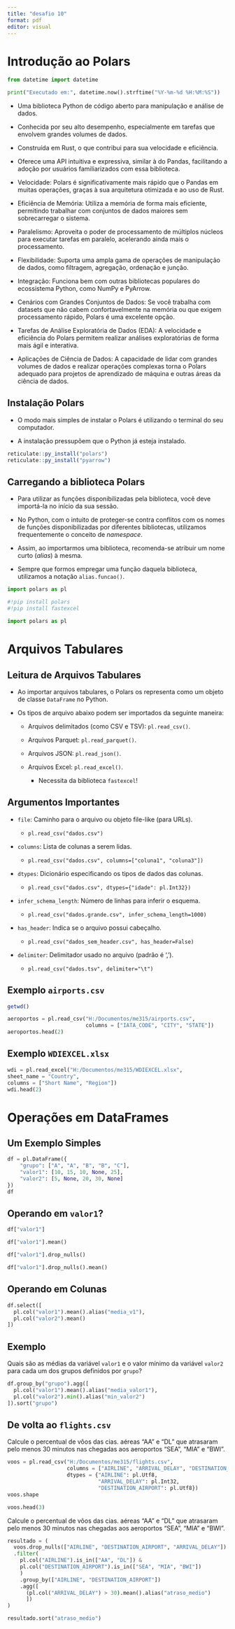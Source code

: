 ---
title: "desafio 10"
format: pdf
editor: visual
---

# **Introdução ao Polars**

```{python}
from datetime import datetime

print("Executado em:", datetime.now().strftime("%Y-%m-%d %H:%M:%S"))
```

-   Uma biblioteca Python de código aberto para manipulação e análise de dados.

-   Conhecida por seu alto desempenho, especialmente em tarefas que envolvem grandes volumes de dados.

-   Construída em Rust, o que contribui para sua velocidade e eficiência.

-   Oferece uma API intuitiva e expressiva, similar à do Pandas, facilitando a adoção por usuários familiarizados com essa biblioteca.

-   Velocidade: Polars é significativamente mais rápido que o Pandas em muitas operações, graças à sua arquitetura otimizada e ao uso de Rust.

-   Eficiência de Memória: Utiliza a memória de forma mais eficiente, permitindo trabalhar com conjuntos de dados maiores sem sobrecarregar o sistema.

-   Paralelismo: Aproveita o poder de processamento de múltiplos núcleos para executar tarefas em paralelo, acelerando ainda mais o processamento.

-   Flexibilidade: Suporta uma ampla gama de operações de manipulação de dados, como filtragem, agregação, ordenação e junção.

-   Integração: Funciona bem com outras bibliotecas populares do ecossistema Python, como NumPy e PyArrow.

-   Cenários com Grandes Conjuntos de Dados: Se você trabalha com datasets que não cabem confortavelmente na memória ou que exigem processamento rápido, Polars é uma excelente opção.

-   Tarefas de Análise Exploratória de Dados (EDA): A velocidade e eficiência do Polars permitem realizar análises exploratórias de forma mais ágil e interativa.

-   Aplicações de Ciência de Dados: A capacidade de lidar com grandes volumes de dados e realizar operações complexas torna o Polars adequado para projetos de aprendizado de máquina e outras áreas da ciência de dados.

## Instalação Polars

-   O modo mais simples de instalar o Polars é utilizando o terminal do seu computador.

-   A instalação pressupõem que o Python já esteja instalado.

```{r}
reticulate::py_install("polars")
reticulate::py_install("pyarrow")
```

## **Carregando a biblioteca Polars**

-   Para utilizar as funções disponibilizadas pela biblioteca, você deve importá-la no início da sua sessão.

-   No Python, com o intuito de proteger-se contra conflitos com os nomes de funções disponibilizadas por diferentes bibliotecas, utilizamos frequentemente o conceito de *namespace*.

-   Assim, ao importarmos uma biblioteca, recomenda-se atribuir um nome curto (*alias*) à mesma.

-   Sempre que formos empregar uma função daquela biblioteca, utilizamos a notação `alias.funcao()`.

```{python}
import polars as pl
```

```{python}
#!pip install polars
#!pip install fastexcel
```

```{python}
import polars as pl
```

# **Arquivos Tabulares**

## **Leitura de Arquivos Tabulares**

-   Ao importar arquivos tabulares, o Polars os representa como um objeto de classe `DataFrame` no Python.

-   Os tipos de arquivo abaixo podem ser importados da seguinte maneira:

    -   Arquivos delimitados (como CSV e TSV): `pl.read_csv()`.

    -   Arquivos Parquet: `pl.read_parquet()`.

    -   Arquivos JSON: `pl.read_json()`.

    -   Arquivos Excel: `pl.read_excel()`.

        -   Necessita da biblioteca `fastexcel`!

## **Argumentos Importantes**

-   `file`: Caminho para o arquivo ou objeto file-like (para URLs).

    -   `pl.read_csv("dados.csv")`

-   `columns`: Lista de colunas a serem lidas.

    -   `pl.read_csv("dados.csv", columns=["coluna1", "coluna3"])`

-   `dtypes`: Dicionário especificando os tipos de dados das colunas.

    -   `pl.read_csv("dados.csv", dtypes={"idade": pl.Int32})`

-   `infer_schema_length`: Número de linhas para inferir o esquema.

    -   `pl.read_csv("dados.grande.csv", infer_schema_length=1000)`

-   `has_header`: Indica se o arquivo possui cabeçalho.

    -   `pl.read_csv("dados_sem_header.csv", has_header=False)`

-   `delimiter`: Delimitador usado no arquivo (padrão é ‘,’).

    -   `pl.read_csv("dados.tsv", delimiter="\t")`

## **Exemplo `airports.csv`**

```{r}
getwd()
```

```{python}
aeroportos = pl.read_csv("H:/Documentos/me315/airports.csv",
                         columns = ["IATA_CODE", "CITY", "STATE"])
aeroportos.head(2)
```

## **Exemplo `WDIEXCEL.xlsx`**

```{python}
wdi = pl.read_excel("H:/Documentos/me315/WDIEXCEL.xlsx", 
sheet_name = "Country", 
columns = ["Short Name", "Region"])
wdi.head(2)
```

# **Operações em DataFrames**

## **Um Exemplo Simples**

```{python}
df = pl.DataFrame({
    "grupo": ["A", "A", "B", "B", "C"],
    "valor1": [10, 15, 10, None, 25],
    "valor2": [5, None, 20, 30, None]
})
df
```

## **Operando em `valor1`?**

```{python}
df["valor1"]
```

```{python}
df["valor1"].mean()
```

```{python}
df["valor1"].drop_nulls()
```

```{python}
df["valor1"].drop_nulls().mean()
```

## **Operando em Colunas**

```{python}
df.select([
  pl.col("valor1").mean().alias("media_v1"),
  pl.col("valor2").mean()
])
```

## **Exemplo**

Quais são as médias da variável `valor1` e o valor mínimo da variável `valor2` para cada um dos grupos definidos por `grupo`?

```{python}
df.group_by("grupo").agg([
  pl.col("valor1").mean().alias("media_valor1"),
  pl.col("valor2").min().alias("min_valor2")
]).sort("grupo")
```

## **De volta ao `flights.csv`**

Calcule o percentual de vôos das cias. aéreas “AA” e “DL” que atrasaram pelo menos 30 minutos nas chegadas aos aeroportos “SEA”, “MIA” e “BWI”.

```{python}
voos = pl.read_csv("H:/Documentos/me315/flights.csv",
                   columns = ["AIRLINE", "ARRIVAL_DELAY", "DESTINATION_AIRPORT"],
                   dtypes = {"AIRLINE": pl.Utf8,
                             "ARRIVAL_DELAY": pl.Int32,
                             "DESTINATION_AIRPORT": pl.Utf8})
voos.shape
```

```{python}
voos.head(3)
```

Calcule o percentual de vôos das cias. aéreas “AA” e “DL” que atrasaram pelo menos 30 minutos nas chegadas aos aeroportos “SEA”, “MIA” e “BWI”.

```{python}
resultado = (
  voos.drop_nulls(["AIRLINE", "DESTINATION_AIRPORT", "ARRIVAL_DELAY"])
  .filter(
    pl.col("AIRLINE").is_in(["AA", "DL"]) &
    pl.col("DESTINATION_AIRPORT").is_in(["SEA", "MIA", "BWI"])
    )
    .group_by(["AIRLINE", "DESTINATION_AIRPORT"])
    .agg([
      (pl.col("ARRIVAL_DELAY") > 30).mean().alias("atraso_medio")
      ])
)
```

```{python}
resultado.sort("atraso_medio")
```
